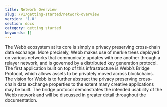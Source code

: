 ```yaml
---
title: Network Overview
slug: /v1/getting-started/network-overview
version: '1.0'
section: docs
category: getting started
keywords: []
---
```


The Webb ecosystem at its core is simply a privacy preserving cross-chain data exchange.
More precisely, Webb makes use of merkle trees deployed on various networks that communicate
updates with one another through a relayer network, and is governed by a distributed key
generation protocol. The first application built on top of this infrastructure is Webb’s
Bridge Protocol, which allows assets to be privately moved across blockchains. The vision
for Webb is to further abstract the privacy preserving cross-chain data exchange properties
to the extent many creative applications may be built. The bridge protocol demonstrates the
intended usability of the Webb network and will be discussed in greater detail throughout the
documentation.
